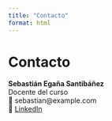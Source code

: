 ```yaml
---
title: "Contacto"
format: html
---
```


# Contacto

**Sebastián Egaña Santibáñez**  
Docente del curso  
📧 sebastian@example.com  
💼 [LinkedIn](https://linkedin.com/in/sebaegana)
